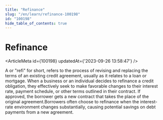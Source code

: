 ```yaml
---
title: "Refinance"
slug: "/en/learn/refinance-100198"
id: "100198"
hide_table_of_contents: true
---
```



# Refinance

<ArticleMeta id={100198} updatedAt={'2023-09-26 13:58:47'} />
<div className='border-solid border-b border-t-0 my-4 border-[var(--ifm-color-gray-300)]' />

A  or "refi" for short, refers to the process of revising and replacing the terms of an existing credit agreement, usually as it relates to a loan or mortgage. When a business or an individual decides to refinance a credit obligation, they effectively seek to make favorable changes to their interest rate, payment schedule, or other terms outlined in their contract. If approved, the borrower gets a new contract that takes the place of the original agreement.Borrowers often choose to refinance when the interest-rate environment changes substantially, causing potential savings on debt payments from a new agreement.
